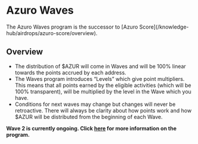 
# Azuro Waves

<Callout type="feature">
The Azuro Waves program is the successor to [Azuro Score](/knowledge-hub/airdrops/azuro-score/overview).
</Callout>

## Overview

- The distribution of $AZUR will come in Waves and will be 100% linear towards the points accrued by each address.
- The Waves program introduces “Levels” which give point multipliers. This means that all points earned by the eligible activities (which will be 100% transparent), will be multiplied by the level in the Wave which you have.
- Conditions for next waves may change but changes will never be retroactive. There will always be clarity about how points work and how $AZUR will be distributed from the beginning of each Wave.

**Wave 2 is currently ongoing. Click [here](/knowledge-hub/airdrops/azuro-waves/wave2) for more information on the program.**
